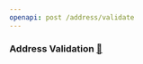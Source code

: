 ```yaml
---
openapi: post /address/validate
---
```


### Address Validation [🔗](https://chargebee.mintlify.app/api-reference/v2/endpoint/address-validation)